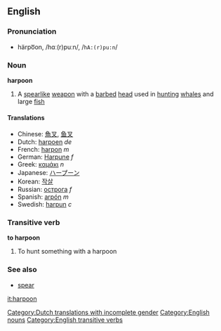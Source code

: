 ==English==
===Pronunciation===
*härpo͞on, /hɑː(r)puːn/, /<tt>hA:(r)pu:n</tt>/<!-- feels to equal stress on each syllable to me -->
===Noun===
'''harpoon'''
# A [[spear]]like [[weapon]] with a [[barb]]ed [[head]] used in [[hunting]] [[whale]]s and large [[fish]]

====Translations====
*Chinese: [[魚叉]], [[鱼叉]]
*Dutch: [[harpoen]] ''de'' [[Category:Dutch translations with incomplete gender]]
*French: [[harpon]] ''m''
*German: [[Harpune]] ''f''
*Greek: [[καμάκι]] ''n''
*Japanese: [[ハープーン]]
*Korean: [[작살]]
*Russian: [[острога]] ''f''
*Spanish: [[arpón]] ''m''
*Swedish: [[harpun]] ''c''

===Transitive verb===
'''to harpoon'''
#To hunt something with a harpoon
===See also===
*[[spear]]
[[Category:English nouns]]
[[Category:English transitive verbs]]
[[it:harpoon]]